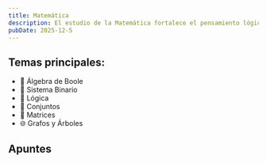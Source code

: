 ```yaml
---
title: Matemática
description: El estudio de la Matemática fortalece el pensamiento lógico, la comprensión de estructuras y relaciones abstractas, así como la capacidad de formular y manipular algoritmos. Estos conocimientos resultan fundamentales para interpretar y aplicar conceptos de programación, como el diseño de algoritmos, la manipulación de estructuras de datos y la optimización de procesos.
pubDate: 2025-12-5
---
```


## Temas principales:

- 🧠 Álgebra de Boole
- 💾 Sistema Binario
- 🧩 Lógica
- 🧮 Conjuntos
- 🔢 Matrices
- 🌐 Grafos y Árboles

## Apuntes

<div class="flex flex-wrap gap">
  <CardLink
    title="Álgebra de Boole"
    description="El Álgebra de Boole es un sistema matemático que trabaja con variables que pueden tomar únicamente dos valores, 0 (falso) y 1 (verdadero). Esta característica la hace..."
    href="/apuntes/primer-cuatrimestre/matematica/temas/algebra-de-boole"
  />
  <CardLink
    title="Sistema Binario"
    description="El sistema binario es un sistema de numeración que utiliza solo dos dígitos, 0 y 1. Es la base del funcionamiento de todos los dispositivos electrónicos y..."
    href="/apuntes/primer-cuatrimestre/matematica/temas/sistema-binario"
  />
  <CardLink
    title="Lógica"
    description="La lógica en matemáticas, como materia, trata del estudio de las reglas del razonamiento válido. Es una herramienta fundamental para..."
    href="/apuntes/primer-cuatrimestre/matematica/temas/logica"
  />
</div>
